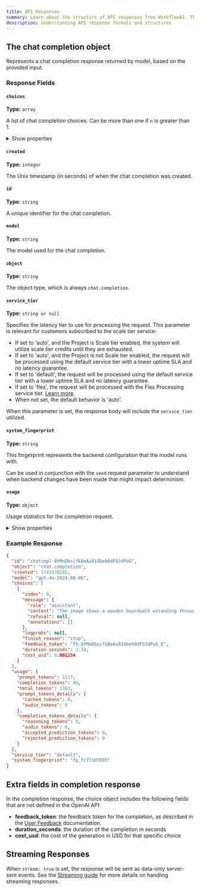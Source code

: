 ```yaml
---
title: API Responses
summary: Learn about the structure of API responses from WorkflowAI. This page details the chat completion object, its fields, and includes an example response.
description: Understanding API response formats and structures
---
```


## The chat completion object

Represents a chat completion response returned by model, based on the provided input.

### Response Fields

#### `choices` 
**Type:** `array`

A list of chat completion choices. Can be more than one if `n` is greater than 1.

<details>
<summary>Show properties</summary>

- `index` (integer): The index of this choice in the list
- `message` (object): The chat message generated by the model
  - `role` (string): The role of the message author (e.g., "assistant")
  - `content` (string): The content of the message
  - `refusal` (string or null): The refusal message if the model refuses to answer
  - `annotations` (array): Additional annotations on the message
- `logprobs` (object or null): Log probability information
- `finish_reason` (string): The reason the model stopped generating (e.g., "stop", "length", "content_filter")

</details>

#### `created` 
**Type:** `integer`

The Unix timestamp (in seconds) of when the chat completion was created.

#### `id` 
**Type:** `string`

A unique identifier for the chat completion.

#### `model` 
**Type:** `string`

The model used for the chat completion.

#### `object` 
**Type:** `string`

The object type, which is always `chat.completion`.

#### `service_tier` 
**Type:** `string or null`

Specifies the latency tier to use for processing the request. This parameter is relevant for customers subscribed to the scale tier service:

- If set to 'auto', and the Project is Scale tier enabled, the system will utilize scale tier credits until they are exhausted.
- If set to 'auto', and the Project is not Scale tier enabled, the request will be processed using the default service tier with a lower uptime SLA and no latency guarantee.
- If set to 'default', the request will be processed using the default service tier with a lower uptime SLA and no latency guarantee.
- If set to 'flex', the request will be processed with the Flex Processing service tier. [Learn more](https://platform.openai.com/docs/guides/flex).
- When not set, the default behavior is 'auto'.

When this parameter is set, the response body will include the `service_tier` utilized.

#### `system_fingerprint` 
**Type:** `string`

This fingerprint represents the backend configuration that the model runs with.

Can be used in conjunction with the `seed` request parameter to understand when backend changes have been made that might impact determinism.

#### `usage` 
**Type:** `object`

Usage statistics for the completion request.

<details>
<summary>Show properties</summary>

- `prompt_tokens` (integer): Number of tokens in the prompt
- `completion_tokens` (integer): Number of tokens in the generated completion
- `total_tokens` (integer): Total number of tokens used in the request (prompt + completion)
- `prompt_tokens_details` (object): Detailed breakdown of prompt tokens
  - `cached_tokens` (integer): Number of tokens that were cached
  - `audio_tokens` (integer): Number of audio tokens in the prompt
- `completion_tokens_details` (object): Detailed breakdown of completion tokens
  - `reasoning_tokens` (integer): Number of tokens used for reasoning
  - `audio_tokens` (integer): Number of audio tokens in the completion
  - `accepted_prediction_tokens` (integer): Number of accepted prediction tokens
  - `rejected_prediction_tokens` (integer): Number of rejected prediction tokens

</details>

### Example Response

```json
{
  "id": "chatcmpl-8YMnDbsifkBeAs814beb0dFOJdPeG",
  "object": "chat.completion",
  "created": 1741570285,
  "model": "gpt-4o-2024-08-06",
  "choices": [
    {
      "index": 0,
      "message": {
        "role": "assistant",
        "content": "The image shows a wooden boardwalk extending through a forest.",
        "refusal": null,
        "annotations": []
      },
      "logprobs": null,
      "finish_reason": "stop",
      "feedback_token": "fb_8YMnDbsifkBeAs814beb0dFOJdPeG_0",
      "duration_seconds": 2.34,
      "cost_usd": 0.001234
    }
  ],
  "usage": {
    "prompt_tokens": 1117,
    "completion_tokens": 46,
    "total_tokens": 1163,
    "prompt_tokens_details": {
      "cached_tokens": 0,
      "audio_tokens": 0
    },
    "completion_tokens_details": {
      "reasoning_tokens": 0,
      "audio_tokens": 0,
      "accepted_prediction_tokens": 0,
      "rejected_prediction_tokens": 0
    }
  },
  "service_tier": "default",
  "system_fingerprint": "fp_fc7f1d7035"
}
```

## Extra fields in completion response

In the completion response, the choice object includes the following fields that are not defined in the OpenAI API:
- **feedback_token**: the feedback token for the completion, as described in the [User Feedback](/docs/guides/user-feedback.md) documentation.
- **duration_seconds**: the duration of the completion in seconds
- **cost_usd**: the cost of the generation in USD for that specific choice

## Streaming Responses

When `stream: true` is set, the response will be sent as data-only server-sent events. See the [Streaming guide](../guides/streaming.md) for more details on handling streaming responses.

```json

```